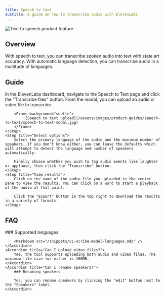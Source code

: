 ```yaml
---
title: Speech to text
subtitle: A guide on how to transcribe audio with ElevenLabs
---
```


<img
  src="/assets/images/product-guides/speech-to-text/speech-to-text-product-feature.jpg"
  alt="Text to speech product feature"
  className="w-full rounded-lg"
/>

## Overview

With speech to text, you can transcribe spoken audio into text with state art accuracy. With automatic language detection, you can transcribe audio in a multitude of languages.

## Guide

<Steps>
    <Step title="Upload audio">
        In the ElevenLabs dashboard, navigate to the Speech to Text page and click the "Transcribe files" button. From the modal, you can upload an audio or video file to transcribe.

        <Frame background="subtle">
            ![Speech to text upload](/assets/images/product-guides/speech-to-text/speech-to-text-modal.jpg)
        </Frame>
    </Step>
    <Step title="Select options">
        Select the primary language of the audio and the maximum number of speakers. If you don't know either, you can leave the defaults which will attempt to detect the language and number of speakers automatically.

        Finally choose whether you wish to tag audio events like laughter or applause, then click the "Transcribe" button.
    </Step>
    <Step title="View results">
        Click on the name of the audio file you uploaded in the center pane to view the results. You can click on a word to start a playback of the audio at that point.

        Click the "Export" button in the top right to download the results in a variety of formats.
    </Step>
</Steps>

## FAQ

<AccordionGroup>
    <Accordion title="What languages are supported?">
        ### Supported languages

        <Markdown src="/snippets/v1-scribe-model-languages.mdx" />
    </Accordion>
    <Accordion title="Can I upload video files?">
        Yes, the tool supports uploading both audio and video files. The maximum file size for either is 100MB.
    </Accordion>
    <Accordion title="Can I rename speakers?">
        ### Renaming speakers

        Yes, you can rename speakers by clicking the "edit" button next to the "Speakers" label.
    </Accordion>
</AccordionGroup>
